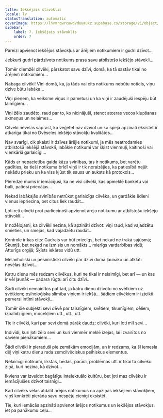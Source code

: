 ```yaml
---
title: Iekšējais stāvoklis
locale: lv
statusTranslation: automatic
coverImage: https://lhvmrqwrcowdvduuaukz.supabase.co/storage/v1/object/public/strapi-uploads/small_cover-tratado-de-psicologia-revolucionaria.webp-5e15e1cec4e0ebebcde5d7fc7565d8fd.webp
sidebar:
    label: 7. Iekšējais stāvoklis
    order: 7
---
```

Pareizi apvienot iekšējos stāvokļus ar ārējiem notikumiem ir gudri dzīvot...

Jebkurš gudri pārdzīvots notikums prasa savu atbilstošo iekšējo stāvokli...

Tomēr diemžēl cilvēki, pārskatot savu dzīvi, domā, ka tā sastāv tikai no ārējiem notikumiem...

Nabaga cilvēki! Viņi domā, ka, ja tāds vai cits notikums nebūtu noticis, viņu dzīve būtu labāka...

Viņi pieņem, ka veiksme viņus ir pametusi un ka viņi ir zaudējuši iespēju būt laimīgiem...

Viņi žēlo zaudēto, raud par to, ko nicinājuši, stenot atceras vecos klupšanas akmeņus un nelaimes...

Cilvēki nevēlas saprast, ka veģetēt nav dzīvot un ka spēja apzināti eksistēt ir atkarīga tikai no Dvēseles iekšējo stāvokļu kvalitātes...

Nav svarīgi, cik skaisti ir dzīves ārējie notikumi, ja mēs neatrodamies atbilstošā iekšējā stāvoklī, labākie notikumi var šķist vienmuļi, kaitinoši vai vienkārši garlaicīgi...

Kāds ar nepacietību gaida kāzu svinības, tas ir notikums, bet varētu gadīties, ka tieši notikuma brīdī viņš ir tik noraizējies, ka patiesībā nejūt nekādu prieku un ka viss kļūst tik sauss un auksts kā protokols...

Pieredze mums ir iemācījusi, ka ne visi cilvēki, kas apmeklē banketu vai balli, patiesi priecājas...

Nekad labākajās svinībās netrūkst garlaicīga cilvēka, un gardākie ēdieni vienus iepriecina, bet citus liek raudāt...

Ļoti reti cilvēki prot pārliecinoši apvienot ārējo notikumu ar atbilstošu iekšējo stāvokli...

Ir nožēlojami, ka cilvēki nezina, kā apzināti dzīvot: viņi raud, kad vajadzētu smieties, un smejas, kad vajadzētu raudāt...

Kontrole ir kas cits: Gudrais var būt priecīgs, bet nekad ne trakā sajūsmā; Skumjš, bet nekad ne izmisis un nomākts... mierīgs vardarbības vidū; Atturīgs orgijā; Šķīsts iekāres vidū utt.

Melanholiski un pesimistiski cilvēki par dzīvi domā ļaunāko un atklāti nevēlas dzīvot...

Katru dienu mēs redzam cilvēkus, kuri ne tikai ir nelaimīgi, bet arī — un kas ir vēl ļaunāk — padara rūgtu arī citu dzīvi...

Šādi cilvēki nemainītos pat tad, ja katru dienu dzīvotu no svētkiem uz svētkiem; psiholoģiska slimība viņiem ir iekšā... šādiem cilvēkiem ir izteikti perversi intīmi stāvokļi...

Tomēr šie subjekti sevi dēvē par taisnīgiem, svētiem, tikumīgiem, cēliem, izpalīdzīgiem, mocekļiem utt., utt., utt.

Tie ir cilvēki, kuri par sevi domā pārāk daudz; cilvēki, kuri ļoti mīl sevi...

Indivīdi, kuri ļoti žēlo sevi un kuri vienmēr meklē izejas, lai izvairītos no saviem pienākumiem...

Šādi cilvēki ir pieraduši pie zemākām emocijām, un ir redzams, ka šī iemesla dēļ viņi katru dienu rada zemcilvēciskus psihiskus elementus.

Nelaimīgi notikumi, likstas, bēdas, parādi, problēmas utt. ir tikai to cilvēku ziņā, kuri nezina, kā dzīvot...

Ikviens var izveidot bagātīgu intelektuālo kultūru, bet ļoti maz cilvēku ir iemācījušies dzīvot taisnīgi...

Kad cilvēks vēlas atdalīt ārējos notikumus no apziņas iekšējiem stāvokļiem, viņš konkrēti pierāda savu nespēju cienīgi eksistēt.

Tie, kuri iemācās apzināti apvienot ārējos notikumus un iekšējos stāvokļus, iet pa panākumu ceļu...

